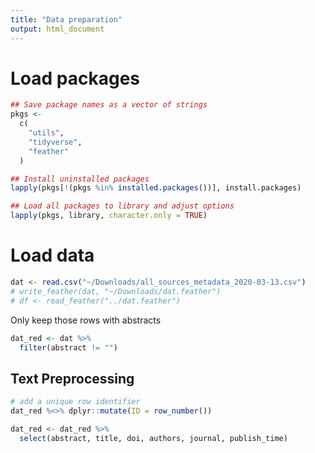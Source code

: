 ```yaml
---
title: "Data preparation"
output: html_document
---
```


# Load packages
```r
## Save package names as a vector of strings
pkgs <-
  c(
    "utils",
    "tidyverse",
    "feather"
  )

## Install uninstalled packages
lapply(pkgs[!(pkgs %in% installed.packages())], install.packages)

## Load all packages to library and adjust options
lapply(pkgs, library, character.only = TRUE)
```

# Load data
```r
dat <- read.csv("~/Downloads/all_sources_metadata_2020-03-13.csv")
# write_feather(dat, "~/Downloads/dat.feather")
# df <- read_feather("../dat.feather")
```

Only keep those rows with abstracts
```r
dat_red <- dat %>% 
  filter(abstract != "")
```

## Text Preprocessing

```r
# add a unique row identifier
dat_red %<>% dplyr::mutate(ID = row_number())

dat_red <- dat_red %>% 
  select(abstract, title, doi, authors, journal, publish_time)
```

